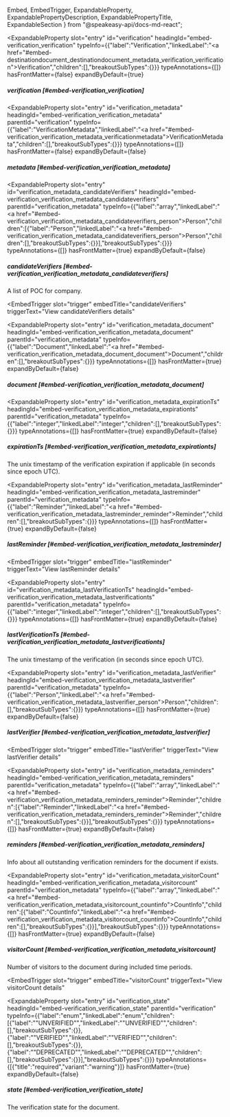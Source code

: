   Embed,
  EmbedTrigger,
  ExpandableProperty,
  ExpandablePropertyDescription,
  ExpandablePropertyTitle,
  ExpandableSection
} from "@speakeasy-api/docs-md-react";

<ExpandableSection>

<ExpandableProperty
  slot="entry"
  id="verification"
  headingId="embed-verification_verification"
  typeInfo={{"label":"Verification","linkedLabel":"<a href=\"#embed-destinationdocument_destinationdocument_metadata_verification_verification\">Verification</a>","children":[],"breakoutSubTypes":{}}}
  typeAnnotations={[]}
  hasFrontMatter={false}
  expandByDefault={true}
>

<ExpandablePropertyTitle slot="title">

##### verification [#embed-verification_verification]

</ExpandablePropertyTitle>

</ExpandableProperty>

<ExpandableProperty
  slot="entry"
  id="verification_metadata"
  headingId="embed-verification_verification_metadata"
  parentId="verification"
  typeInfo={{"label":"VerificationMetadata","linkedLabel":"<a href=\"#embed-verification_verification_metadata_verificationmetadata\">VerificationMetadata</a>","children":[],"breakoutSubTypes":{}}}
  typeAnnotations={[]}
  hasFrontMatter={false}
  expandByDefault={false}
>

<ExpandablePropertyTitle slot="title">

##### metadata [#embed-verification_verification_metadata]

</ExpandablePropertyTitle>

</ExpandableProperty>

<ExpandableProperty
  slot="entry"
  id="verification_metadata_candidateVerifiers"
  headingId="embed-verification_verification_metadata_candidateverifiers"
  parentId="verification_metadata"
  typeInfo={{"label":"array","linkedLabel":"<a href=\"#embed-verification_verification_metadata_candidateverifiers_person\">Person</a>","children":[{"label":"Person","linkedLabel":"<a href=\"#embed-verification_verification_metadata_candidateverifiers_person\">Person</a>","children":[],"breakoutSubTypes":{}}],"breakoutSubTypes":{}}}
  typeAnnotations={[]}
  hasFrontMatter={true}
  expandByDefault={false}
>

<ExpandablePropertyTitle slot="title">

##### candidateVerifiers [#embed-verification_verification_metadata_candidateverifiers]

</ExpandablePropertyTitle>

<ExpandablePropertyDescription slot="description">

A list of POC for company.

</ExpandablePropertyDescription>

<Embed slot="embed">

<EmbedTrigger
  slot="trigger"
  embedTitle="candidateVerifiers"
  triggerText="View candidateVerifiers details"
>

<Embedcandidateverifiers />

</EmbedTrigger>

</Embed>

</ExpandableProperty>

<ExpandableProperty
  slot="entry"
  id="verification_metadata_document"
  headingId="embed-verification_verification_metadata_document"
  parentId="verification_metadata"
  typeInfo={{"label":"Document","linkedLabel":"<a href=\"#embed-verification_verification_metadata_document_document\">Document</a>","children":[],"breakoutSubTypes":{}}}
  typeAnnotations={[]}
  hasFrontMatter={true}
  expandByDefault={false}
>

<ExpandablePropertyTitle slot="title">

##### document [#embed-verification_verification_metadata_document]

</ExpandablePropertyTitle>

</ExpandableProperty>

<ExpandableProperty
  slot="entry"
  id="verification_metadata_expirationTs"
  headingId="embed-verification_verification_metadata_expirationts"
  parentId="verification_metadata"
  typeInfo={{"label":"integer","linkedLabel":"integer","children":[],"breakoutSubTypes":{}}}
  typeAnnotations={[]}
  hasFrontMatter={true}
  expandByDefault={false}
>

<ExpandablePropertyTitle slot="title">

##### expirationTs [#embed-verification_verification_metadata_expirationts]

</ExpandablePropertyTitle>

<ExpandablePropertyDescription slot="description">

The unix timestamp of the verification expiration if applicable (in seconds since epoch UTC).

</ExpandablePropertyDescription>

</ExpandableProperty>

<ExpandableProperty
  slot="entry"
  id="verification_metadata_lastReminder"
  headingId="embed-verification_verification_metadata_lastreminder"
  parentId="verification_metadata"
  typeInfo={{"label":"Reminder","linkedLabel":"<a href=\"#embed-verification_verification_metadata_lastreminder_reminder\">Reminder</a>","children":[],"breakoutSubTypes":{}}}
  typeAnnotations={[]}
  hasFrontMatter={true}
  expandByDefault={false}
>

<ExpandablePropertyTitle slot="title">

##### lastReminder [#embed-verification_verification_metadata_lastreminder]

</ExpandablePropertyTitle>

<Embed slot="embed">

<EmbedTrigger
  slot="trigger"
  embedTitle="lastReminder"
  triggerText="View lastReminder details"
>

<Embedlastreminder />

</EmbedTrigger>

</Embed>

</ExpandableProperty>

<ExpandableProperty
  slot="entry"
  id="verification_metadata_lastVerificationTs"
  headingId="embed-verification_verification_metadata_lastverificationts"
  parentId="verification_metadata"
  typeInfo={{"label":"integer","linkedLabel":"integer","children":[],"breakoutSubTypes":{}}}
  typeAnnotations={[]}
  hasFrontMatter={true}
  expandByDefault={false}
>

<ExpandablePropertyTitle slot="title">

##### lastVerificationTs [#embed-verification_verification_metadata_lastverificationts]

</ExpandablePropertyTitle>

<ExpandablePropertyDescription slot="description">

The unix timestamp of the verification (in seconds since epoch UTC).

</ExpandablePropertyDescription>

</ExpandableProperty>

<ExpandableProperty
  slot="entry"
  id="verification_metadata_lastVerifier"
  headingId="embed-verification_verification_metadata_lastverifier"
  parentId="verification_metadata"
  typeInfo={{"label":"Person","linkedLabel":"<a href=\"#embed-verification_verification_metadata_lastverifier_person\">Person</a>","children":[],"breakoutSubTypes":{}}}
  typeAnnotations={[]}
  hasFrontMatter={true}
  expandByDefault={false}
>

<ExpandablePropertyTitle slot="title">

##### lastVerifier [#embed-verification_verification_metadata_lastverifier]

</ExpandablePropertyTitle>

<Embed slot="embed">

<EmbedTrigger
  slot="trigger"
  embedTitle="lastVerifier"
  triggerText="View lastVerifier details"
>

<Embedlastverifier />

</EmbedTrigger>

</Embed>

</ExpandableProperty>

<ExpandableProperty
  slot="entry"
  id="verification_metadata_reminders"
  headingId="embed-verification_verification_metadata_reminders"
  parentId="verification_metadata"
  typeInfo={{"label":"array","linkedLabel":"<a href=\"#embed-verification_verification_metadata_reminders_reminder\">Reminder</a>","children":[{"label":"Reminder","linkedLabel":"<a href=\"#embed-verification_verification_metadata_reminders_reminder\">Reminder</a>","children":[],"breakoutSubTypes":{}}],"breakoutSubTypes":{}}}
  typeAnnotations={[]}
  hasFrontMatter={true}
  expandByDefault={false}
>

<ExpandablePropertyTitle slot="title">

##### reminders [#embed-verification_verification_metadata_reminders]

</ExpandablePropertyTitle>

<ExpandablePropertyDescription slot="description">

Info about all outstanding verification reminders for the document if exists.

</ExpandablePropertyDescription>

<Embed slot="embed">

<EmbedTrigger slot="trigger" embedTitle="reminders" triggerText="View reminders details">

<Embedreminders />

</EmbedTrigger>

</Embed>

</ExpandableProperty>

<ExpandableProperty
  slot="entry"
  id="verification_metadata_visitorCount"
  headingId="embed-verification_verification_metadata_visitorcount"
  parentId="verification_metadata"
  typeInfo={{"label":"array","linkedLabel":"<a href=\"#embed-verification_verification_metadata_visitorcount_countinfo\">CountInfo</a>","children":[{"label":"CountInfo","linkedLabel":"<a href=\"#embed-verification_verification_metadata_visitorcount_countinfo\">CountInfo</a>","children":[],"breakoutSubTypes":{}}],"breakoutSubTypes":{}}}
  typeAnnotations={[]}
  hasFrontMatter={true}
  expandByDefault={false}
>

<ExpandablePropertyTitle slot="title">

##### visitorCount [#embed-verification_verification_metadata_visitorcount]

</ExpandablePropertyTitle>

<ExpandablePropertyDescription slot="description">

Number of visitors to the document during included time periods.

</ExpandablePropertyDescription>

<Embed slot="embed">

<EmbedTrigger
  slot="trigger"
  embedTitle="visitorCount"
  triggerText="View visitorCount details"
>

<Embedvisitorcount />

</EmbedTrigger>

</Embed>

</ExpandableProperty>

<ExpandableProperty
  slot="entry"
  id="verification_state"
  headingId="embed-verification_verification_state"
  parentId="verification"
  typeInfo={{"label":"enum","linkedLabel":"enum","children":[{"label":"\"UNVERIFIED\"","linkedLabel":"\"UNVERIFIED\"","children":[],"breakoutSubTypes":{}},{"label":"\"VERIFIED\"","linkedLabel":"\"VERIFIED\"","children":[],"breakoutSubTypes":{}},{"label":"\"DEPRECATED\"","linkedLabel":"\"DEPRECATED\"","children":[],"breakoutSubTypes":{}}],"breakoutSubTypes":{}}}
  typeAnnotations={[{"title":"required","variant":"warning"}]}
  hasFrontMatter={true}
  expandByDefault={false}
>

<ExpandablePropertyTitle slot="title">

##### state [#embed-verification_verification_state]

</ExpandablePropertyTitle>

<ExpandablePropertyDescription slot="description">

The verification state for the document.

</ExpandablePropertyDescription>

</ExpandableProperty>

</ExpandableSection>